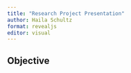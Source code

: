 ```yaml
---
title: "Research Project Presentation"
author: Haila Schultz
format: revealjs
editor: visual
---
```


## Objective
